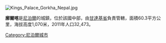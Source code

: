 [[Image:Kings_Palace_Gorkha_Nepal.jpg|right]]
{{Unreferenced|time=2015-05-28T15:28:44+00:00}}

'''廓爾喀'''是[[尼泊爾|尼泊爾]]的城鎮，位於該國中部，由[[甘達基省|甘達基省]]負責管轄，面積60.3平方公里，海拔高度1,070米，2011年人口32,473。

{{Nepal-geo-stub}}
[[Category:尼泊爾城市|Category:尼泊爾城市]]